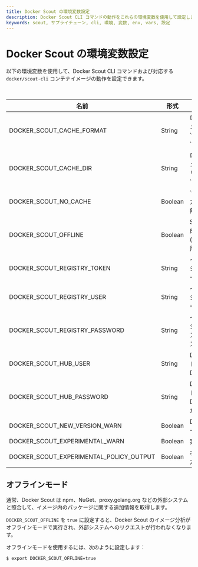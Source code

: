 ```yaml
---
title: Docker Scout の環境変数設定
description: Docker Scout CLI コマンドの動作をこれらの環境変数を使用して設定します。
keywords: scout, サプライチェーン, cli, 環境, 変数, env, vars, 設定
---
```



# Docker Scout の環境変数設定

以下の環境変数を使用して、Docker Scout CLI コマンドおよび対応する `docker/scout-cli` コンテナイメージの動作を設定できます。

<br />

<Table>
  <thead>
    <Tr>
      <Th>名前</Th>
      <Th>形式</Th>
      <Th>説明</Th>
    </Tr>
  </thead>
  <tbody>
    <Tr>
      <Td>DOCKER_SCOUT_CACHE_FORMAT</Td>
      <Td>String</Td>
      <Td>ローカルイメージキャッシュの形式。`oci` または `tar` を指定（デフォルト: `oci`）</Td>
    </Tr>
    <Tr>
      <Td>DOCKER_SCOUT_CACHE_DIR</Td>
      <Td>String</Td>
      <Td>ローカル SBOM キャッシュが保存されるディレクトリ（デフォルト: `$HOME/.docker/scout`）</Td>
    </Tr>
    <Tr>
      <Td>DOCKER_SCOUT_NO_CACHE</Td>
      <Td>Boolean</Td>
      <Td>`true` に設定すると、ローカル SBOM キャッシュを無効化</Td>
    </Tr>
    <Tr>
      <Td>DOCKER_SCOUT_OFFLINE</Td>
      <Td>Boolean</Td>
      <Td>SBOM のインデックス作成時に[オフラインモード](#オフラインモード)を使用</Td>
    </Tr>
    <Tr>
      <Td>DOCKER_SCOUT_REGISTRY_TOKEN</Td>
      <Td>String</Td>
      <Td>イメージをプルする際にレジストリ認証に使用するトークン</Td>
    </Tr>
    <Tr>
      <Td>DOCKER_SCOUT_REGISTRY_USER</Td>
      <Td>String</Td>
      <Td>イメージをプルする際にレジストリ認証に使用するユーザー名</Td>
    </Tr>
    <Tr>
      <Td>DOCKER_SCOUT_REGISTRY_PASSWORD</Td>
      <Td>String</Td>
      <Td>イメージをプルする際にレジストリ認証に使用するパスワードまたは個人アクセストークン</Td>
    </Tr>
    <Tr>
      <Td>DOCKER_SCOUT_HUB_USER</Td>
      <Td>String</Td>
      <Td>Docker Scout バックエンドに認証するための Docker Hub ユーザー名</Td>
    </Tr>
    <Tr>
      <Td>DOCKER_SCOUT_HUB_PASSWORD</Td>
      <Td>String</Td>
      <Td>Docker Scout バックエンドに認証するための Docker Hub パスワードまたは個人アクセストークン</Td>
    </Tr>
    <Tr>
      <Td>DOCKER_SCOUT_NEW_VERSION_WARN</Td>
      <Td>Boolean</Td>
      <Td>Docker Scout CLI の新バージョンについて警告</Td>
    </Tr>
    <Tr>
      <Td>DOCKER_SCOUT_EXPERIMENTAL_WARN</Td>
      <Td>Boolean</Td>
      <Td>実験的機能についての警告</Td>
    </Tr>
    <Tr>
      <Td>DOCKER_SCOUT_EXPERIMENTAL_POLICY_OUTPUT</Td>
      <Td>Boolean</Td>
      <Td>ポリシー評価の実験的な出力を無効化</Td>
    </Tr>
  </tbody>
</Table>

## オフラインモード

通常、Docker Scout は npm、NuGet、proxy.golang.org などの外部システムと照合して、イメージ内のパッケージに関する追加情報を取得します。

`DOCKER_SCOUT_OFFLINE` を `true` に設定すると、Docker Scout のイメージ分析がオフラインモードで実行され、外部システムへのリクエストが行われなくなります。

オフラインモードを使用するには、次のように設定します：

```console
$ export DOCKER_SCOUT_OFFLINE=true
```
